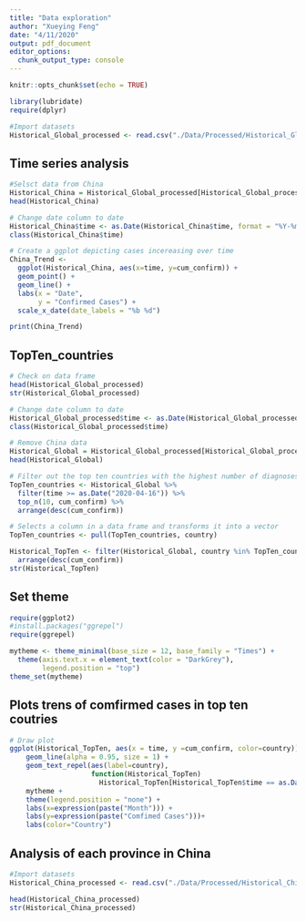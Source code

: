 ```yaml
---
title: "Data exploration"
author: "Xueying Feng"
date: "4/11/2020"
output: pdf_document
editor_options: 
  chunk_output_type: console
---
```


```r
knitr::opts_chunk$set(echo = TRUE)
```

```r
library(lubridate)
require(dplyr)

#Import datasets
Historical_Global_processed <- read.csv("./Data/Processed/Historical_Global_processed.csv")
```

## Time series analysis
```r
#Selsct data from China
Historical_China = Historical_Global_processed[Historical_Global_processed$country == 'China',]
head(Historical_China)

# Change date column to date
Historical_China$time <- as.Date(Historical_China$time, format = "%Y-%m-%d") 
class(Historical_China$time)

# Create a ggplot depicting cases incereasing over time
China_Trend <- 
  ggplot(Historical_China, aes(x=time, y=cum_confirm)) +
  geom_point() +
  geom_line() +
  labs(x = "Date", 
       y = "Confirmed Cases") + 
  scale_x_date(date_labels = "%b %d")

print(China_Trend)


```

## TopTen_countries

```r
# Check on data frame
head(Historical_Global_processed)
str(Historical_Global_processed)

# Change date column to date
Historical_Global_processed$time <- as.Date(Historical_Global_processed$time, format = "%Y-%m-%d") 
class(Historical_Global_processed$time)

# Remove China data
Historical_Global = Historical_Global_processed[Historical_Global_processed$country != 'China',]
head(Historical_Global)

# Filter out the top ten countries with the highest number of diagnoses (except China)
TopTen_countries <- Historical_Global %>% 
  filter(time >= as.Date("2020-04-16")) %>%
  top_n(10, cum_confirm) %>%
  arrange(desc(cum_confirm)) 

# Selects a column in a data frame and transforms it into a vector
TopTen_countries <- pull(TopTen_countries, country)

Historical_TopTen <- filter(Historical_Global, country %in% TopTen_countries) %>%
  arrange(desc(cum_confirm))
str(Historical_TopTen)

```

## Set theme

```r
require(ggplot2)
#install.packages("ggrepel") 
require(ggrepel)

mytheme <- theme_minimal(base_size = 12, base_family = "Times") + 
  theme(axis.text.x = element_text(color = "DarkGrey"),
        legend.position = "top") 
theme_set(mytheme)

```

## Plots trens of comfirmed cases in top ten coutries

```r

# Draw plot
ggplot(Historical_TopTen, aes(x = time, y =cum_confirm, color=country)) +
    geom_line(alpha = 0.95, size = 1) +
    geom_text_repel(aes(label=country),
                    function(Historical_TopTen) 
                      Historical_TopTen[Historical_TopTen$time == as.Date("2020-04-16"),])+
    mytheme +
    theme(legend.position = "none") +
    labs(x=expression(paste("Month"))) + 
    labs(y=expression(paste("Comfimed Cases")))+
    labs(color="Country")

```


## Analysis of each province in China 

```r
#Import datasets
Historical_China_processed <- read.csv("./Data/Processed/Historical_China_processed.csv",header = TRUE)

head(Historical_China_processed)
str(Historical_China_processed)
```

